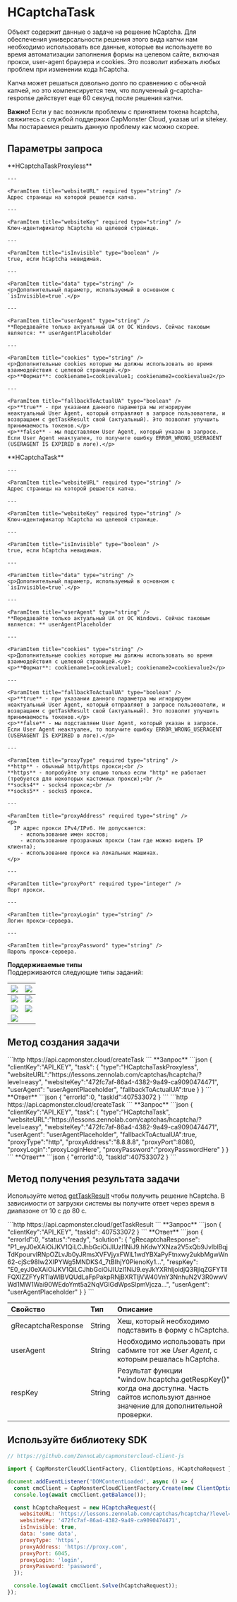 ﻿---
sidebar_position: 4
sidebar_label: HCaptchaTask
---



# HCaptchaTask
Объект содержит данные о задаче на решение hCaptcha. Для обеспечения универсальности решения этого вида капчи нам необходимо использовать все данные, которые вы используете во время автоматизации заполнения формы на целевом сайте, включая прокси, user-agent браузера и cookies. Это позволит избежать любых проблем при изменении кода hCaptcha.

Капча может решаться довольно долго по сравнению с обычной капчей, но это компенсируется тем, что полученный g-captcha-response действует еще 60 секунд после решения капчи.

**Важно!** Если у вас возникли проблемы с принятием токена hcaptcha, свяжитесь с службой поддержки CapMonster Cloud, указав url и sitekey. Мы постараемся решить данную проблему как можно скорее.

## Параметры запроса

<Tabs className="full-width-tabs filled-tabs" groupId="captcha-type">
<TabItem value="proxyless" label="HCaptchaTaskProxyless (без прокси)" default className="bordered-panel">
    <ParamItem title="type" required type="string" />
    **HCaptchaTaskProxyless**

    ---

    <ParamItem title="websiteURL" required type="string" />
    Адрес страницы на которой решается капча.

    ---

    <ParamItem title="websiteKey" required type="string" />
    Ключ-идентификатор hCaptcha на целевой странице.

    ---

    <ParamItem title="isInvisible" type="boolean" />
    true, если hCaptcha невидимая.

    ---

    <ParamItem title="data" type="string" />
    <p>Дополнительный параметр, используемый в основном с `isInvisible=true`.</p>

    ---

    <ParamItem title="userAgent" type="string" />
    **Передавайте только актуальный UA от ОС Windows. Сейчас таковым является: ** userAgentPlaceholder

    ---

    <ParamItem title="cookies" type="string" />
    <p>Дополнительные cookies которые мы должны использовать во время взаимодействия с целевой страницей.</p>
	<p>**Формат**: cookiename1=cookievalue1; cookiename2=cookievalue2</p>

    ---

    <ParamItem title="fallbackToActualUA" type="boolean" />
    <p>**true** - при указании данного параметра мы игнорируем неактуальный User Agent, который отправляют в запросе пользователи, и возвращаем с getTaskResult свой (актуальный). Это позволит улучшить принимаемость токенов.</p>
	<p>**false** - мы подставляем User Agent, который указан в запросе. Если User Agent неактуален, то получите ошибку ERROR_WRONG_USERAGENT (USERAGENT IS EXPIRED в логе).</p>

  </TabItem>
  <TabItem value="proxy" label="HCaptchaTask (при использовании прокси)" className="bordered-panel">
    <ParamItem title="type" required type="string" />
    **HCaptchaTask**

    ---

    <ParamItem title="websiteURL" required type="string" />
    Адрес страницы на которой решается капча.

    ---

    <ParamItem title="websiteKey" required type="string" />
    Ключ-идентификатор hCaptcha на целевой странице.

    ---

    <ParamItem title="isInvisible" type="boolean" />
    true, если hCaptcha невидимая.

    ---

    <ParamItem title="data" type="string" />
    <p>Дополнительный параметр, используемый в основном с `isInvisible=true`.</p>

    ---

    <ParamItem title="userAgent" type="string" />
    **Передавайте только актуальный UA от ОС Windows. Сейчас таковым является: ** userAgentPlaceholder

    ---

    <ParamItem title="cookies" type="string" />
    <p>Дополнительные cookies которые мы должны использовать во время взаимодействия с целевой страницей.</p>
	<p>**Формат**: cookiename1=cookievalue1; cookiename2=cookievalue2</p>

    ---

    <ParamItem title="fallbackToActualUA" type="boolean" />
    <p>**true** - при указании данного параметра мы игнорируем неактуальный User Agent, который отправляют в запросе пользователи, и возвращаем с getTaskResult свой (актуальный). Это позволит улучшить принимаемость токенов.</p>
	<p>**false** - мы подставляем User Agent, который указан в запросе. Если User Agent неактуален, то получите ошибку ERROR_WRONG_USERAGENT (USERAGENT IS EXPIRED в логе).</p>

    ---

    <ParamItem title="proxyType" required type="string" />
    **http** - обычный http/https прокси;<br />
	**https** - попробуйте эту опцию только если "http" не работает (требуется для некоторых кастомных прокси);<br />
	**socks4** - socks4 прокси;<br />
	**socks5** - socks5 прокси.

    ---

    <ParamItem title="proxyAddress" required type="string" />
    <p>
      IP адрес прокси IPv4/IPv6. Не допускается:
		- использование имен хостов;
		- использование прозрачных прокси (там где можно видеть IP клиента);
		- использование прокси на локальных машинах.
    </p>

    ---

    <ParamItem title="proxyPort" required type="integer" />
    Порт прокси.

    ---

    <ParamItem title="proxyLogin" type="string" />
    Логин прокси-сервера.

    ---

    <ParamItem title="proxyPassword" type="string" />
    Пароль прокси-сервера.

  </TabItem>
  
</Tabs>

**Поддерживаемые типы**<br/>
Поддерживаются следующие типы заданий:

|![](Aspose.Words.fa5d4495-c9e9-41f5-8cb9-c4b900b4bbcf.001.png)|![](Aspose.Words.fa5d4495-c9e9-41f5-8cb9-c4b900b4bbcf.002.png)|
| :- | :- |
|![](Aspose.Words.fa5d4495-c9e9-41f5-8cb9-c4b900b4bbcf.003.png)|![](Aspose.Words.fa5d4495-c9e9-41f5-8cb9-c4b900b4bbcf.004.png)|
|![](Aspose.Words.fa5d4495-c9e9-41f5-8cb9-c4b900b4bbcf.005.png)|![](Aspose.Words.fa5d4495-c9e9-41f5-8cb9-c4b900b4bbcf.006.png)|
|![](25940532.png)|


## Метод создания задачи

<Tabs className="full-width-tabs filled-tabs request-tabs" groupId="captcha-type">
<TabItem value="proxyless" label="HCaptchaTaskProxyless (без прокси)" default className="method-panel">
    <MethodItem>
      ```http
      https://api.capmonster.cloud/createTask
      ```
    </MethodItem>
<MethodDescription>
**Запрос**
```json
{
    "clientKey":"API_KEY",
    "task":
    {
        "type":"HCaptchaTaskProxyless",
        "websiteURL":"https://lessons.zennolab.com/captchas/hcaptcha/?level=easy",
        "websiteKey":"472fc7af-86a4-4382-9a49-ca9090474471",
        "userAgent": "userAgentPlaceholder",
        "fallbackToActualUA":true
    }
}
```
**Ответ**
```json
{
  "errorId":0,
  "taskId":407533072
}
```

</MethodDescription>
  </TabItem>
  <TabItem value="proxy" label="HCaptchaTask (при использовании прокси)" className="method-panel">
<MethodItem>
  ```http
  https://api.capmonster.cloud/createTask
  ```
</MethodItem>
<MethodDescription>
**Запрос**
```json
{
    "clientKey":"API_KEY",
    "task":
    {
        "type":"HCaptchaTask",
        "websiteURL":"https://lessons.zennolab.com/captchas/hcaptcha/?level=easy",
        "websiteKey":"472fc7af-86a4-4382-9a49-ca9090474471",
        "userAgent": "userAgentPlaceholder",
        "fallbackToActualUA":true,
        "proxyType":"http",
        "proxyAddress":"8.8.8.8",
        "proxyPort":8080,
        "proxyLogin":"proxyLoginHere",
        "proxyPassword":"proxyPasswordHere"
    }
}
```
**Ответ**
```json
{
  "errorId":0,
  "taskId":407533072
}
```
</MethodDescription>
  </TabItem>
  
</Tabs>


## Метод получения результата задачи
Используйте метод [getTaskResult](../api/methods/get-task-result.md) чтобы получить решение hCaptcha. В зависимости от загрузки системы вы получите ответ через время в диапазоне от 10 с до 80 с.

<TabItem value="proxyless" label="HCaptchaTaskProxyless (без прокси)" default className="method-panel-full">
    <MethodItem>
```http
https://api.capmonster.cloud/getTaskResult
```
    </MethodItem>
    <MethodDescription>
**Запрос**
```json
{
  "clientKey":"API_KEY",
  "taskId": 407533072
}
```
**Ответ**
```json
{
  "errorId":0,
  "status":"ready",
  "solution": {
    "gRecaptchaResponse": "P1_eyJ0eXAiOiJKV1QiLCJhbGciOiJIUzI1NiJ9.hKdwYXNza2V5xQb9JvlblBqjTdKpourvlRNpOZLvJb0yJRmsXVFVjyxFWlL1wdYBXaPyFtnxwy2ukbMgwWn62-cjSc98Iw2XIPYWg5MNDKS4_7tBIhjY0PienoKy1...",
    "respKey": "E0_eyJ0eXAiOiJKV1QiLCJhbGciOiJIUzI1NiJ9.eyJkYXRhIjoidjQ3RjlqZGFYTllFQXlZZFYyRTlaWlBVQUdLaFpPakpRNjBXRTljVW40VnY3NnhuN2V3R0wwVWd1MW1Wai90WEdoYmt5a2NqVGlGdWpsSlpmVjcza...",
    "userAgent": "userAgentPlaceholder"
  }
}
```
  </MethodDescription>
  </TabItem>

<br />

|**Свойство**|**Тип**|**Описание**|
| :- | :- | :- |
|gRecaptchaResponse|String|Хеш, который необходимо подставить в форму с hCaptcha.|
|userAgent|String|Необходимо использовать при сабмите тот же *User Agent*, c которым решалась hCaptcha.|
|respKey|String|Результат функции "window.hcaptcha.getRespKey()" когда она доступна. Часть сайтов используют данное значение для дополнительной проверки.|


## Используйте библиотеку SDK

<Tabs className="full-width-tabs filled-tabs request-tabs" groupId="captcha-type">
  <TabItem value="js" label="JavaScript" default className="method-panel">

```js
// https://github.com/ZennoLab/capmonstercloud-client-js

import { CapMonsterCloudClientFactory, ClientOptions, HCaptchaRequest } from '@zennolab_com/capmonstercloud-client';

document.addEventListener('DOMContentLoaded', async () => {
  const cmcClient = CapMonsterCloudClientFactory.Create(new ClientOptions({ clientKey: '<your capmonster.cloud API key>' }));
  console.log(await cmcClient.getBalance());

  const hCaptchaRequest = new HCaptchaRequest({
    websiteURL: 'https://lessons.zennolab.com/captchas/hcaptcha/?level=easy',
    websiteKey: '472fc7af-86a4-4382-9a49-ca9090474471',
    isInvisible: true,
    data: 'some data',
    proxyType: 'https',
    proxyAddress: 'https://proxy.com',
    proxyPort: 6045,
    proxyLogin: 'login',
    proxyPassword: 'password',
  });

  console.log(await cmcClient.Solve(hCaptchaRequest));
});
```
  </TabItem>
  
</Tabs>